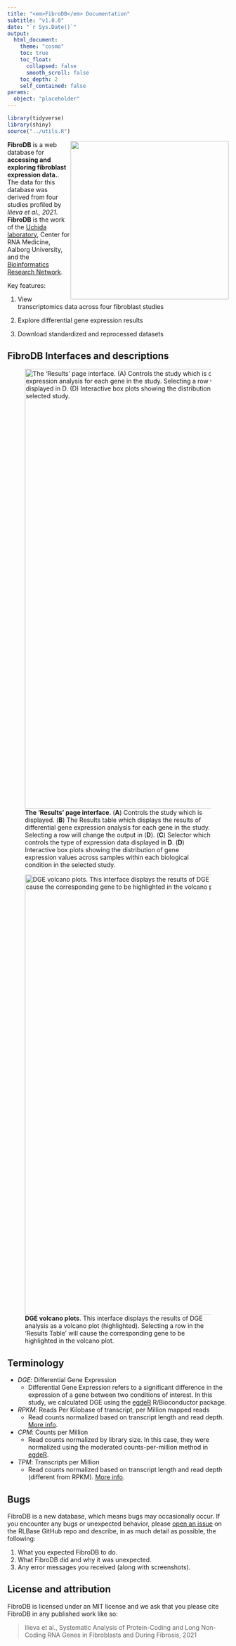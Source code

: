 ```yaml
---
title: "<em>FibroDB</em> Documentation"
subtitle: "v1.0.0"
date: "`r Sys.Date()`"
output: 
  html_document:
    theme: "cosmo"
    toc: true
    toc_float:
      collapsed: false
      smooth_scroll: false 
    toc_depth: 2
    self_contained: false
params:
  object: "placeholder"
---
```


```r
library(tidyverse)
library(shiny)
source("../utils.R")
```

![](logo.png){align="right" style="border: none; float: right;" width="360"}

**FibroDB** is a web database for **accessing and exploring fibroblast expression data.**. The data for this database was derived from four studies profiled by *Ilieva et al., 2021*. **FibroDB** is the work of the [Uchida laboratory](https://heartlncrna.github.io/){target="_blank"}, Center for RNA Medicine, Aalborg University, and the [Bioinformatics Research Network](http://bio-net.dev/){target="_blank"}.

Key features:

1. View transcriptomics data across four fibroblast studies

2. Explore differential gene expression results

3. Download standardized and reprocessed datasets

## FibroDB Interfaces and descriptions

![**The 'Results' page interface**. (**A**) Controls the study which is displayed. (**B**) The Results table which displays the results of differential gene expression analysis for each gene in the study. Selecting a row will change the output in (**D**). (**C**) Selector which controls the type of expression data displayed in **D**. (**D**) Interactive box plots showing the distribution of gene expression values across samples within each biological condition in the selected study.](usage_fibrodb_1.small.png){align="right" style="border: none; float: none;" width="1000"}

![**DGE volcano plots**. This interface displays the results of DGE analysis as a volcano plot (highlighted). Selecting a row in the 'Results Table' will cause the corresponding gene to be highlighted in the volcano plot.](usage_fibrodb_2.small.png){align="right" style="border: none; float: none;" width="1000"}

## Terminology

- *DGE*: Differential Gene Expression
  - Differential Gene Expression refers to a significant difference in the expression of a gene between two conditions of interest. In this study, we calculated DGE using the [egdeR](https://bioconductor.org/packages/release/bioc/html/edgeR.html){target="_blank"} R/Bioconductor package.
- *RPKM*: Reads Per Kilobase of transcript, per Million mapped reads
  - Read counts normalized based on transcript length and read depth. [More info](https://www.rna-seqblog.com/rpkm-fpkm-and-tpm-clearly-explained/){target="_blank"}.
- *CPM*: Counts per Million
  - Read counts normalized by library size. In this case, they were normalized using the moderated counts-per-million method in [egdeR](https://bioconductor.org/packages/release/bioc/html/edgeR.html){target="_blank"}.
- *TPM*: Transcripts per Million
  - Read counts normalized based on transcript length and read depth (different from RPKM). [More info](https://www.rna-seqblog.com/rpkm-fpkm-and-tpm-clearly-explained/){target="_blank"}.


## Bugs

FibroDB is a new database, which means bugs may occasionally occur. If you encounter any bugs or unexpected behavior, please [open an issue](https://github.com/Bishop-Laboratory/FibroDB/issues/) on the RLBase GitHub repo and describe, in as much detail as possible, the following:

1.  What you expected FibroDB to do.
2.  What FibroDB did and why it was unexpected.
3.  Any error messages you received (along with screenshots).

## License and attribution

FibroDB is licensed under an MIT license and we ask that you please cite FibroDB in any published work like so:

> Ilieva et al., Systematic Analysis of Protein-Coding and Long Non-Coding RNA Genes in Fibroblasts and During Fibrosis, 2021
